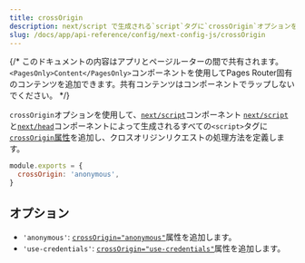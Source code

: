 ```yaml
---
title: crossOrigin
description: next/script で生成される`script`タグに`crossOrigin`オプションを追加します。
slug: /docs/app/api-reference/config/next-config-js/crossOrigin
---
```


{/* このドキュメントの内容はアプリとページルーターの間で共有されます。`<PagesOnly>Content</PagesOnly>`コンポーネントを使用してPages Router固有のコンテンツを追加できます。共有コンテンツはコンポーネントでラップしないでください。 */}

`crossOrigin`オプションを使用して、<AppOnly>[`next/script`](/docs/app/building-your-application/optimizing/scripts)コンポーネント</AppOnly> <PagesOnly>[`next/script`](/docs/pages/building-your-application/optimizing/scripts)と[`next/head`](/docs/pages/api-reference/components/head)コンポーネント</PagesOnly>によって生成されるすべての`<script>`タグに[`crossOrigin`属性](https://developer.mozilla.org/en-US/docs/Web/HTML/Attributes/crossorigin)を追加し、クロスオリジンリクエストの処理方法を定義します。

```js filename="next.config.js"
module.exports = {
  crossOrigin: 'anonymous',
}
```

## オプション

- `'anonymous'`: [`crossOrigin="anonymous"`](https://developer.mozilla.org/en-US/docs/Web/HTML/Attributes/crossorigin#anonymous)属性を追加します。
- `'use-credentials'`: [`crossOrigin="use-credentials"`](https://developer.mozilla.org/en-US/docs/Web/HTML/Attributes/crossorigin#use-credentials)属性を追加します。
